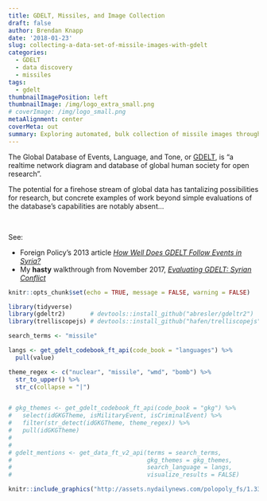 ```yaml
---
title: GDELT, Missiles, and Image Collection
draft: false
author: Brendan Knapp
date: '2018-01-23'
slug: collecting-a-data-set-of-missile-images-with-gdelt
categories:
  - GDELT
  - data discovery
  - missiles
tags:
  - gdelt
thumbnailImagePosition: left
thumbnailImage: /img/logo_extra_small.png
# coverImage: /img/logo_small.png
metaAlignment: center
coverMeta: out
summary: Exploring automated, bulk collection of missile images through GDELT.
---
```


The Global Database of Events, Language, and Tone, or [GDELT](https://www.gdeltproject.org/2), is "a realtime network diagram and database of global human society for open research".
<!--more-->

The potential for a firehose stream of global data has tantalizing possibilities for research, but concrete examples of work beyond simple evaluations of the database's capabilities are notably absent...

<br>


See:

* Foreign Policy's 2013 article [_How Well Does GDELT Follow Events in Syria?_](http://foreignpolicy.com/2013/07/09/how-well-does-gdelt-follow-events-in-syria/)
* My __hasty__ walkthrough from November 2017, [_Evaluating GDELT: Syrian Conflict_](http://rpubs.com/BrendanKnapp/GDELT_Syrian_Conflict)


```r
knitr::opts_chunk$set(echo = TRUE, message = FALSE, warning = FALSE)
```


```r
library(tidyverse)
library(gdeltr2)       # devtools::install_github("abresler/gdeltr2")
library(trelliscopejs) # devtools::install_github("hafen/trelliscopejs")
```



```r
search_terms <- "missile"

langs <- get_gdelt_codebook_ft_api(code_book = "languages") %>%
  pull(value)

theme_regex <- c("nuclear", "missile", "wmd", "bomb") %>%
  str_to_upper() %>%
  str_c(collapse = "|")



```


```r
# gkg_themes <- get_gdelt_codebook_ft_api(code_book = "gkg") %>%
#   select(idGKGTheme, isMilitaryEvent, isCriminalEvent) %>%
#   filter(str_detect(idGKGTheme, theme_regex)) %>%
#   pull(idGKGTheme)
# 
# 
# gdelt_mentions <- get_data_ft_v2_api(terms = search_terms,
#                                      gkg_themes = gkg_themes,
#                                      search_language = langs,
#                                      visualize_results = FALSE)

knitr::include_graphics("http://assets.nydailynews.com/polopoly_fs/1.3300193.1499184520!/img/httpImage/image.jpg_gen/derivatives/article_750/north-korea-koreas-tensions.jpg")
```


















